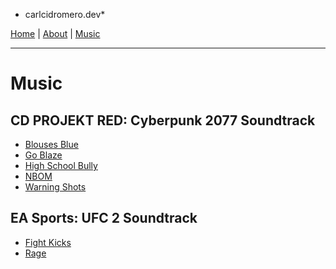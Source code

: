 *carlcidromero.dev*

[[/index|Home]] | [[About]] | [[Music]]
----

=Music=

{{file:/assets/cyberpunk-2077.jpg|Artwork from the CD PROJEKT RED "Cyberpunk 2077" videogame.}}

==CD PROJEKT RED: Cyberpunk 2077 Soundtrack==

* [[https://open.spotify.com/track/3GfJvIgF32IioeiYx94YBh?si=bdd20df03f9048ab|Blouses Blue]]
* [[https://open.spotify.com/track/2nFPX3pFxeEsxVDnL9Z2Mg?si=b326e2a14dc74ed2|Go Blaze]]
* [[https://open.spotify.com/track/3SizupdcLV9GqiOqViwHsx?si=15a0446ec6e84e8e|High School Bully]]
* [[https://open.spotify.com/track/1eMhHShQjR760hIOC0ol1D?si=11fc7fe0180f4371|NBOM]]
* [[https://open.spotify.com/track/7HRFn2NboZhO0VBa1kP7kx?si=422a960aaabf46cd|Warning Shots]]

{{file:/assets/ufc-2.jpg|Artwork from the EA Sports UFC 2 videogame.}}

==EA Sports: UFC 2 Soundtrack==

* [[https://open.spotify.com/track/4fLf9dLlewC3TVH0ExhTKJ?si=565ce1d7965843e4|Fight Kicks]]
* [[https://open.spotify.com/track/1jgWJFFtii7mX7yHtmjisL?si=7dfc44becdd94aed|Rage]]

